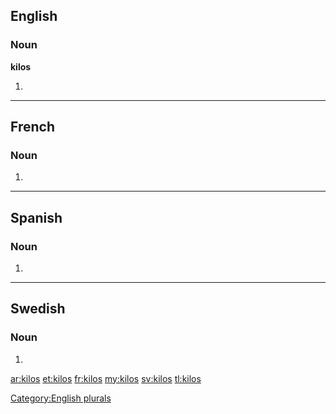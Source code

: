 ==English==

===Noun===
'''kilos'''

# {{plural of|[[kilo]]}}

[[Category:English plurals]]

----

==French==

===Noun===
{{infl|fr|noun|g=g}}

# {{plural of|[[kilo#French|kilo]]|lang=fr}}

----
==Spanish==

===Noun===
{{infl|es|noun form|g=m|g2=p}}

# {{plural of|nocat=1|[[kilo#Spanish|kilo]]|lang=es}}

----

==Swedish==

===Noun===
{{infl|sv|noun form}}

# {{sv-noun-form-indef-gen|kilo}}

[[ar:kilos]]
[[et:kilos]]
[[fr:kilos]]
[[my:kilos]]
[[sv:kilos]]
[[tl:kilos]]